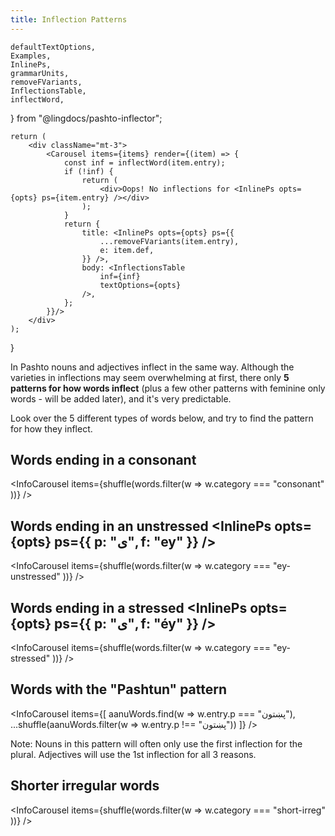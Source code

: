 ```yaml
---
title: Inflection Patterns
---
```


<!-- 

Copyright (c) 2021 lingdocs.com 

The content of the chapters/book is licensed by a
Attribution-ShareAlike 4.0 International License (CC BY-SA 4.0)
https://creativecommons.org/licenses/by-sa/4.0/
https://creativecommons.org/licenses/by-sa/4.0/legalcode
    
-->


    defaultTextOptions,
    Examples,
    InlinePs,
    grammarUnits,
    removeFVariants,
    InflectionsTable,
    inflectWord,
} from "@lingdocs/pashto-inflector";


    return (
        <div className="mt-3">
            <Carousel items={items} render={(item) => {
                const inf = inflectWord(item.entry);
                if (!inf) {
                    return (
                        <div>Oops! No inflections for <InlinePs opts={opts} ps={item.entry} /></div>
                    );
                }
                return {
                    title: <InlinePs opts={opts} ps={{
                        ...removeFVariants(item.entry),
                        e: item.def,
                    }} />,
                    body: <InflectionsTable
                        inf={inf}
                        textOptions={opts}
                    />,
                };
            }}/>
        </div>
    );
}

In Pashto nouns and adjectives inflect in the same way. Although the varieties in inflections may seem overwhelming at first, there only **5 patterns for how words inflect** (plus a few other patterns with feminine only words - will be added later), and it's very predictable.

Look over the 5 different types of words below, and try to find the pattern for how they inflect. 

## Words ending in a consonant

<InfoCarousel items={shuffle(words.filter(w => w.category === "consonant" ))} />

## Words ending in an unstressed <InlinePs opts={opts} ps={{ p: "ی", f: "ey" }} />

<InfoCarousel items={shuffle(words.filter(w => w.category === "ey-unstressed" ))} />  

## Words ending in a stressed <InlinePs opts={opts} ps={{ p: "ی", f: "éy" }} />

<InfoCarousel items={shuffle(words.filter(w => w.category === "ey-stressed" ))} />  

## Words with the "Pashtun" pattern


<InfoCarousel items={[
    aanuWords.find(w => w.entry.p === "پښتون"),
    ...shuffle(aanuWords.filter(w => w.entry.p !== "پښتون"))
]} />

Note: Nouns in this pattern will often only use the first inflection for the plural. Adjectives will use the 1st inflection for all 3 reasons.

## Shorter irregular words

<InfoCarousel items={shuffle(words.filter(w => w.category === "short-irreg" ))} />  

